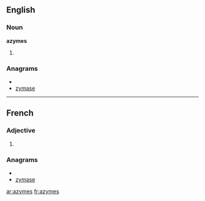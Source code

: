 ==English==

===Noun===
'''azymes'''

# {{plural of|[[azyme]]}}

===Anagrams===
* {{alphagram|aemsyz}}
* [[zymase#English|zymase]]

----

==French==

===Adjective===
{{fr-adj-form}} {{p}}

# {{form of| plural|azyme|lang=French}}

===Anagrams===
* {{alphagram|aemsyz}}
* [[zymase#French|zymase]]

[[ar:azymes]]
[[fr:azymes]]